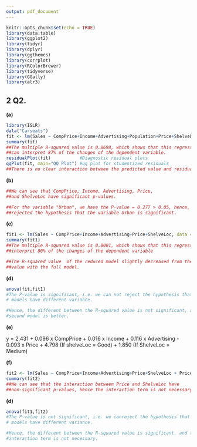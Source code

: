 ```yaml
---
output: pdf_document
---
```


```r
knitr::opts_chunk$set(echo = TRUE)
library(data.table)
library(ggplot2)
library(tidyr)
library(dplyr)
library(ggthemes)
library(corrplot)
library(RColorBrewer)
library(tidyverse)
library(GGally)
library(alr3)
```

## 2 Q2.

__(a)__

```r
library(ISLR)
data("Carseats")
fit <- lm(Sales ~ CompPrice+Income+Advertising+Population+Price+ShelveLoc+Age+Education+Urban+US, data = Carseats)
summary(fit)
##The multiple R-squared value is 0.8698, which shows that this regression 
##can interpret 87% of the changes of the dependent variable.
residualPlot(fit)           #Diagnostic residual plots
qqPlot(fit, main="QQ Plot") #qq plot for studentized residuals
##There is no clear interaction between the predicted value and residuals
```


__(b)__

```r
##We can see that CompPrice, Income, Advertising, Price,
##and ShelveLoc have significant p-values.

##For the variable "Urban", we have the P-value = 0.277 > 0.05, hence, we
##rejected the hypothesis that the variable Urban is significant.
```
__(c)__

```r
fit1 <- lm(Sales ~ CompPrice+Income+Advertising+Price+ShelveLoc, data = Carseats)
summary(fit1)
##The multiple R-squared value is 0.8001, which shows that this regression can 
##interpret 80% of the changes of the dependent variable

##The R-squared value  of the reduced model slightly decreased from the previous
##value with the full model.
```
__(d)__

```r
anova(fit,fit1)
#The P-value is significant, i.e. we can not reject the hypothesis that the two 
# models have different variance. 

#Hence, the different between the R-squared value is not significant, and the 
#second model is better.
```

__(e)__

y = 2.431 + 0.096 x  CompPrice + 0.016 x  Income + 0.116 x  Advertising - 0.093 x Price + 4.798 (If shelveLoc = Good) + 1.850 (If ShelveLoc = Medium)

__(f)__

```r
fit2 <- lm(Sales ~ CompPrice+Income+Advertising+Price+ShelveLoc + Price:ShelveLoc, data = Carseats)
summary(fit2)
##We can see that the interaction between Price and ShelveLoc have 
##non-significant p-values, hence the interaction term is not necessary.
```
__(d)__

```r
anova(fit1,fit2)
#The P-value is not significant, i.e. we canreject the hypothesis that the two 
# models have different variance. 

#Hence, the different between the R-squared value is significant, and the 
#interaction term is not necessary.
```